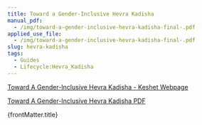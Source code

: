 ```yaml
---
title: Toward a Gender-Inclusive Hevra Kadisha
manual_pdf:
  - /img/toward-a-gender-inclusive-hevra-kadisha-final-.pdf
applied_use_file:
  - /img/toward-a-gender-inclusive-hevra-kadisha-final-.pdf
slug: hevra-kadisha
tags:
  - Guides
  - Lifecycle:Hevra_Kadisha
---
```


[](/img/toward-a-gender-inclusive-hevra-kadisha-final-.pdf)[Toward A Gender-Inclusive Hevra Kadisha - Keshet Webpage](https://www.keshetonline.org/text-only-toward-a-gender-inclusive-hevra-kadisha/)

[Toward A Gender-Inclusive Hevra Kadisha PDF](/img/toward-a-gender-inclusive-hevra-kadisha-final-.pdf)

{frontMatter.title}
